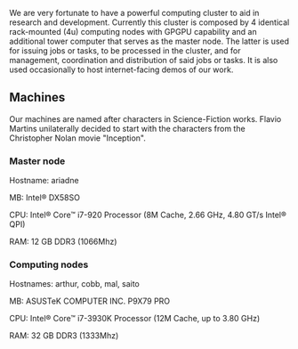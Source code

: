 We are very fortunate to have a powerful computing cluster to aid in research and development. Currently this cluster is composed by 4 identical rack-mounted (4u) computing nodes with GPGPU capability and an additional tower computer that serves as the master node. The latter is used for issuing jobs or tasks, to be processed in the cluster, and for management, coordination and distribution of said jobs or tasks. It is also used occasionally to host internet-facing demos of our work.

== Machines ==

Our machines are named after characters in Science-Fiction works. Flavio Martins unilaterally decided to start with the characters from the Christopher Nolan movie "Inception".


=== Master node ===

Hostname: ariadne

MB: Intel® DX58SO

CPU: Intel® Core™ i7-920 Processor (8M Cache, 2.66 GHz, 4.80 GT/s Intel® QPI)

RAM: 12 GB DDR3 (1066Mhz)

=== Computing nodes ===

Hostnames: arthur, cobb, mal, saito

MB: ASUSTeK COMPUTER INC. P9X79 PRO

CPU: Intel® Core™ i7-3930K Processor (12M Cache, up to 3.80 GHz)

RAM: 32 GB DDR3 (1333Mhz)